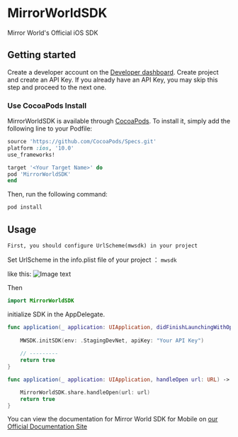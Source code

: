 
# MirrorWorldSDK

Mirror World's Official iOS SDK

## Getting started

Create a developer account on the [Developer dashboard](https://app.mirrorworld.fun). Create project and create an API Key. If you already have an API Key, you may skip this step and proceed to the next one.

### Use CocoaPods Install

MirrorWorldSDK is available through [CocoaPods](https://cocoapods.org). To install
it, simply add the following line to your Podfile:

```ruby
source 'https://github.com/CocoaPods/Specs.git'
platform :ios, '10.0'
use_frameworks!

target '<Your Target Name>' do
pod 'MirrorWorldSDK'
end

```

Then, run the following command:

```sh
pod install
```

## Usage

`First, you should configure UrlScheme(mwsdk) in your project`

Set UrlScheme in the info.plist file of your project ： `mwsdk`

like this:
![Image text](https://github.com/mirrorworld-universe/mirrorworld-sdk-ios/blob/master/Example/MirrorWorldSDK/infoplist-UrlScheme-desc.png)

Then

```Swift
import MirrorWorldSDK

```

initialize SDK in the AppDelegate.

```Swift
func application(_ application: UIApplication, didFinishLaunchingWithOptions launchOptions: [UIApplicationLaunchOptionsKey: Any]?) -> Bool {
   
    MWSDK.initSDK(env: .StagingDevNet, apiKey: "Your API Key")
    
    // ---------
    return true
}

func application(_ application: UIApplication, handleOpen url: URL) -> Bool {

    MirrorWorldSDK.share.handleOpen(url: url)
    return true
}

```

You can view the documentation for Mirror World SDK for Mobile on [our Official Documentation Site](https://docs.mirrorworld.fun/ios/ios-api)
